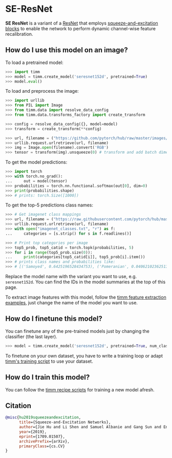 # SE-ResNet

**SE ResNet** is a variant of a [ResNet](https://www.paperswithcode.com/method/resnet) that employs [squeeze-and-excitation blocks](https://paperswithcode.com/method/squeeze-and-excitation-block) to enable the network to perform dynamic channel-wise feature recalibration.

## How do I use this model on an image?

To load a pretrained model:

```py
>>> import timm
>>> model = timm.create_model('seresnet152d', pretrained=True)
>>> model.eval()
```

To load and preprocess the image:

```py 
>>> import urllib
>>> from PIL import Image
>>> from timm.data import resolve_data_config
>>> from timm.data.transforms_factory import create_transform

>>> config = resolve_data_config({}, model=model)
>>> transform = create_transform(**config)

>>> url, filename = ("https://github.com/pytorch/hub/raw/master/images/dog.jpg", "dog.jpg")
>>> urllib.request.urlretrieve(url, filename)
>>> img = Image.open(filename).convert('RGB')
>>> tensor = transform(img).unsqueeze(0) # transform and add batch dimension
```

To get the model predictions:

```py
>>> import torch
>>> with torch.no_grad():
...     out = model(tensor)
>>> probabilities = torch.nn.functional.softmax(out[0], dim=0)
>>> print(probabilities.shape)
>>> # prints: torch.Size([1000])
```

To get the top-5 predictions class names:

```py
>>> # Get imagenet class mappings
>>> url, filename = ("https://raw.githubusercontent.com/pytorch/hub/master/imagenet_classes.txt", "imagenet_classes.txt")
>>> urllib.request.urlretrieve(url, filename) 
>>> with open("imagenet_classes.txt", "r") as f:
...     categories = [s.strip() for s in f.readlines()]

>>> # Print top categories per image
>>> top5_prob, top5_catid = torch.topk(probabilities, 5)
>>> for i in range(top5_prob.size(0)):
...     print(categories[top5_catid[i]], top5_prob[i].item())
>>> # prints class names and probabilities like:
>>> # [('Samoyed', 0.6425196528434753), ('Pomeranian', 0.04062102362513542), ('keeshond', 0.03186424449086189), ('white wolf', 0.01739676296710968), ('Eskimo dog', 0.011717947199940681)]
```

Replace the model name with the variant you want to use, e.g. `seresnet152d`. You can find the IDs in the model summaries at the top of this page.

To extract image features with this model, follow the [timm feature extraction examples](../feature_extraction), just change the name of the model you want to use.

## How do I finetune this model?

You can finetune any of the pre-trained models just by changing the classifier (the last layer).

```py
>>> model = timm.create_model('seresnet152d', pretrained=True, num_classes=NUM_FINETUNE_CLASSES)
```
To finetune on your own dataset, you have to write a training loop or adapt [timm's training
script](https://github.com/rwightman/pytorch-image-models/blob/master/train.py) to use your dataset.

## How do I train this model?

You can follow the [timm recipe scripts](../scripts) for training a new model afresh.

## Citation

```BibTeX
@misc{hu2019squeezeandexcitation,
      title={Squeeze-and-Excitation Networks}, 
      author={Jie Hu and Li Shen and Samuel Albanie and Gang Sun and Enhua Wu},
      year={2019},
      eprint={1709.01507},
      archivePrefix={arXiv},
      primaryClass={cs.CV}
}
```

<!--
Type: model-index
Collections:
- Name: SE ResNet
  Paper:
    Title: Squeeze-and-Excitation Networks
    URL: https://paperswithcode.com/paper/squeeze-and-excitation-networks
Models:
- Name: seresnet152d
  In Collection: SE ResNet
  Metadata:
    FLOPs: 20161904304
    Parameters: 66840000
    File Size: 268144497
    Architecture:
    - 1x1 Convolution
    - Batch Normalization
    - Bottleneck Residual Block
    - Convolution
    - Global Average Pooling
    - Max Pooling
    - ReLU
    - Residual Block
    - Residual Connection
    - Softmax
    - Squeeze-and-Excitation Block
    Tasks:
    - Image Classification
    Training Techniques:
    - Label Smoothing
    - SGD with Momentum
    - Weight Decay
    Training Data:
    - ImageNet
    Training Resources: 8x NVIDIA Titan X GPUs
    ID: seresnet152d
    LR: 0.6
    Epochs: 100
    Layers: 152
    Dropout: 0.2
    Crop Pct: '0.94'
    Momentum: 0.9
    Batch Size: 1024
    Image Size: '256'
    Interpolation: bicubic
  Code: https://github.com/rwightman/pytorch-image-models/blob/a7f95818e44b281137503bcf4b3e3e94d8ffa52f/timm/models/resnet.py#L1206
  Weights: https://github.com/rwightman/pytorch-image-models/releases/download/v0.1-weights/seresnet152d_ra2-04464dd2.pth
  Results:
  - Task: Image Classification
    Dataset: ImageNet
    Metrics:
      Top 1 Accuracy: 83.74%
      Top 5 Accuracy: 96.77%
- Name: seresnet50
  In Collection: SE ResNet
  Metadata:
    FLOPs: 5285062320
    Parameters: 28090000
    File Size: 112621903
    Architecture:
    - 1x1 Convolution
    - Batch Normalization
    - Bottleneck Residual Block
    - Convolution
    - Global Average Pooling
    - Max Pooling
    - ReLU
    - Residual Block
    - Residual Connection
    - Softmax
    - Squeeze-and-Excitation Block
    Tasks:
    - Image Classification
    Training Techniques:
    - Label Smoothing
    - SGD with Momentum
    - Weight Decay
    Training Data:
    - ImageNet
    Training Resources: 8x NVIDIA Titan X GPUs
    ID: seresnet50
    LR: 0.6
    Epochs: 100
    Layers: 50
    Dropout: 0.2
    Crop Pct: '0.875'
    Momentum: 0.9
    Batch Size: 1024
    Image Size: '224'
    Interpolation: bicubic
  Code: https://github.com/rwightman/pytorch-image-models/blob/a7f95818e44b281137503bcf4b3e3e94d8ffa52f/timm/models/resnet.py#L1180
  Weights: https://github.com/rwightman/pytorch-image-models/releases/download/v0.1-weights/seresnet50_ra_224-8efdb4bb.pth
  Results:
  - Task: Image Classification
    Dataset: ImageNet
    Metrics:
      Top 1 Accuracy: 80.26%
      Top 5 Accuracy: 95.07%
-->